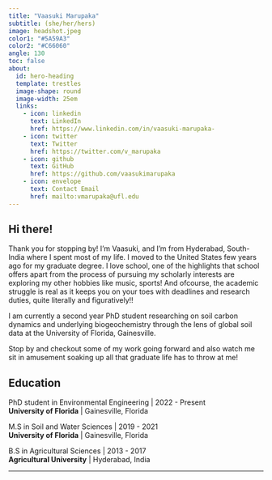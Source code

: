 ```yaml
---
title: "Vaasuki Marupaka"
subtitle: (she/her/hers)
image: headshot.jpeg
color1: "#5A59A3"
color2: "#C66060"
angle: 130
toc: false
about:
  id: hero-heading
  template: trestles
  image-shape: round
  image-width: 25em
  links:
    - icon: linkedin
      text: LinkedIn
      href: https://www.linkedin.com/in/vaasuki-marupaka-
    - icon: twitter
      text: Twitter
      href: https://twitter.com/v_marupaka
    - icon: github
      text: GitHub
      href: https://github.com/vaasukimarupaka
    - icon: envelope
      text: Contact Email
      href: mailto:vmarupaka@ufl.edu
---
```


:::{#hero-heading}

## Hi there!

Thank you for stopping by! I'm Vaasuki, and I'm from Hyderabad, South-India where I spent most of my life. I moved to the United States few years ago for my graduate degree. I love school, one of the highlights that school offers apart from the process of pursuing my scholarly interests are exploring my other hobbies like music, sports! And ofcourse, the academic struggle is real as it keeps you on your toes with deadlines and research duties, quite literally and figuratively!!  

I am currently a second year PhD student researching on soil carbon dynamics and underlying biogeochemistry through the lens of global soil data at the University of Florida, Gainesville. 

Stop by and checkout some of my work going forward and also watch me sit in amusement soaking up all that graduate life has to throw at me! 


## Education

PhD student in Environmental Engineering | 2022 - Present  
**University of Florida** | Gainesville, Florida

M.S in Soil and Water Sciences | 2019 - 2021  
**University of Florida** | Gainesville, Florida

B.S in Agricultural Sciences | 2013 - 2017  
**Agricultural University** | Hyderabad, India


:::

---
